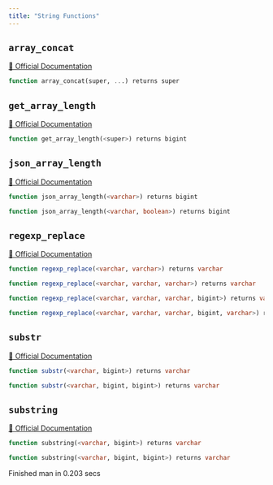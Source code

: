 ```yaml
---
title: "String Functions"
---
```


## `array_concat`
[🔗 Official Documentation](#)

```sql
function array_concat(super, ...) returns super
```


## `get_array_length`
[🔗 Official Documentation](#)

```sql
function get_array_length(<super>) returns bigint
```


## `json_array_length`
[🔗 Official Documentation](#)

```sql
function json_array_length(<varchar>) returns bigint
```


```sql
function json_array_length(<varchar, boolean>) returns bigint
```


## `regexp_replace`
[🔗 Official Documentation](#)

```sql
function regexp_replace(<varchar, varchar>) returns varchar
```


```sql
function regexp_replace(<varchar, varchar, varchar>) returns varchar
```


```sql
function regexp_replace(<varchar, varchar, varchar, bigint>) returns varchar
```


```sql
function regexp_replace(<varchar, varchar, varchar, bigint, varchar>) returns varchar
```


## `substr`
[🔗 Official Documentation](#)

```sql
function substr(<varchar, bigint>) returns varchar
```


```sql
function substr(<varchar, bigint, bigint>) returns varchar
```


## `substring`
[🔗 Official Documentation](#)

```sql
function substring(<varchar, bigint>) returns varchar
```


```sql
function substring(<varchar, bigint, bigint>) returns varchar
```


   Finished man in 0.203 secs

